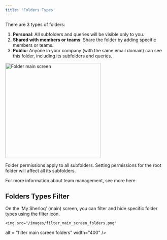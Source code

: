 ```yaml
---
title: 'Folders Types'
---
```


There are  3 types of folders:

1. **Personal**: All subfolders and queries will be visible only to you.
2. **Shared with members or teams**: Share the folder by adding specific members or teams.
3. **Public:** Anyone in your company (with the same email domain) can see this folder, including its subfolders and queries.

 <img src="/images/folder_main.png" 
   alt = "Folder main screen"
   width="300" />


<Note> Folder permissions apply to all subfolders. Setting permissions for the root folder will affect all its subfolders.</Note>

<Note> For more information about team management, see more here</Note>


## Folders Types Filter

   On the ‘My Sherloq’ (main) screen, you can filter and hide specific folder types using the filter icon.

    <img src="/images/filter_main_screen_folders.png" 
   alt = "filter main screen folders"
   width="400" />